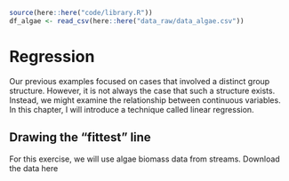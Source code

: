 ```r
source(here::here("code/library.R"))
df_algae <- read_csv(here::here("data_raw/data_algae.csv"))
```
# Regression

Our previous examples focused on cases that involved a distinct group structure. However, it is not always the case that such a structure exists. Instead, we might examine the relationship between continuous variables. In this chapter, I will introduce a technique called linear regression.

## Drawing the "fittest" line

For this exercise, we will use algae biomass data from streams. Download the data here 